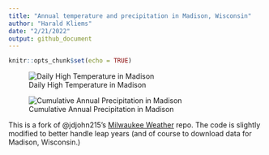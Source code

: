 ```yaml
---
title: "Annual temperature and precipitation in Madison, Wisconsin"
author: "Harald Kliems"
date: "2/21/2022"
output: github_document
---
```


```r
knitr::opts_chunk$set(echo = TRUE)
```

![Daily High Temperature in Madison](DailyHighTemp_USW00014837.png)

![Cumulative Annual Precipitation in Madison](AnnualCumulativePrecipitation_USW00014837.png)

This is a fork of @jdjohn215's [Milwaukee Weather](https://github.com/jdjohn215/milwaukee-weather) repo. The code is slightly modified to better handle leap years (and of course to download data for Madison, Wisconsin.)